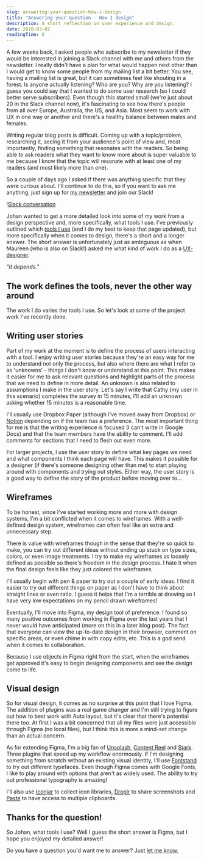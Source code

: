```yaml
---
slug: answering-your-question-how-i-design
title: "Answering your question - How I design"
description: A short reflection on user experience and design.
date: 2020-03-02
readingTime: 6
---
```


A few weeks back, I asked people who subscribe to my newsletter if they would be interested in joining a Slack channel with me and others from the newsletter. I really didn't have a plan for what would happen next other than I would get to know some people from my mailing list a bit better. You see, having a mailing list is great, but it can sometimes feel like shouting in a forest. Is anyone actually listening? Who are you? Why are you listening? I guess you could say that I wanted to do some user research (so I could better serve subscribers). Even though this started small (we're just about 20 in the Slack channel now), it's fascinating to see how there's people from all over Europe, Australia, the US, and Asia. Most seem to work with UX in one way or another and there's a healthy balance between males and females.

Writing regular blog posts is difficult. Coming up with a topic/problem, researching it, seeing it from your audience's point of view and, most importantly, finding something that resonates with the readers. So being able to ask readers what they want to know more about is super valuable to me because I know that the topic will resonate with at least one of my readers (and most likely more than one).

So a couple of days ago I asked if there was anything specific that they were curious about. I'll continue to do this, so if you want to ask me anything, just sign up for <a href="/newsletter">my newsletter</a> and join our Slack!

!<a href="/images/articles/slack_figma.png">Slack conversation</a>

Johan wanted to get a more detailed look into some of my work from a design perspective and, more specifically, what tools I use. I've previously outlined which <a href="/tools">tools I use</a> (and I do my best to keep that page updated), but more specifically when it comes to design, there's a short and a longer answer. The short answer is unfortunately just as ambiguous as when Maureen (who is also on Slack!) asked me what kind of work I do as a <a href="/uxdesigner">UX-designer</a>.

_"It depends."_

## The work defines the tools, never the other way around

The work I do varies the tools I use. So let's look at some of the project work I've recently done.

## Writing user stories

Part of my work at the moment is to define the process of users interacting with a tool. I enjoy writing user stories because they're an easy way for me to understand not only the process, but also where there are what I refer to as 'unknowns' - things I don't know or understand at this point. This makes it easier for me to ask relevant questions and highlight parts of the process that we need to define in more detail. An unknown is also related to assumptions I make in the user story. Let's say I write that Cathy (my user in this scenario) completes the survey in 15 minutes, I'll add an unknown asking whether 15 minutes is a reasonable time.

I'll usually use Dropbox Paper (although I've moved away from Dropbox) or <a href="https://www.notion.so/?r=a3b4edc52f61492aab6c770f4c9f8dbf">Notion</a> depending on if the team has a preference. The most important thing for me is that the writing experience is focused (I can't write in Google Docs) and that the team members have the ability to comment. I'll add comments for sections that I need to flesh out even more.

For larger projects, I use the user story to define what key pages we need and what components I think each page will have. This makes it possible for a designer (if there's someone designing other than me) to start playing around with components and trying out styles. Either way, the user story is a good way to define the story of the product before moving over to...

## Wireframes

To be honest, since I've started working more and more with design systems, I'm a bit conflicted when it comes to wireframes. With a well-defined design system, wireframes can often feel like an extra and unnecessary step.

There is value with wireframes though in the sense that they're so quick to make, you can try out different ideas without ending up stuck on type sizes, colors, or even image treatments. I try to make my wireframes as loosely defined as possible so there's freedom in the design process. I hate it when the final design feels like they just colored the wireframes.

I'll usually begin with pen & paper to try out a couple of early ideas. I find it easier to try out different things on paper as I don't have to think about straight lines or even ratio. I guess it helps that I'm a terrible at drawing so I have very low expectations on my pencil drawn wireframes!

Eventually, I'll move into Figma, my design tool of preference. I found so many positive outcomes from working in Figma over the last years that I never would have anticipated (more on this in a later blog post). The fact that everyone can view the up-to-date design in their browser, comment on specific areas, or even chime in with copy edits, etc. This is a god send when it comes to collaboration.

Because I use objects in Figma right from the start, when the wireframes get approved it's easy to begin designing components and see the design come to life.

## Visual design

So for visual design, it comes as no surprise at this point that I love Figma. The addition of plugins was a real game changer and I'm still trying to figure out how to best work with Auto layout, but it's clear that there's potential there too. At first I was a bit concerned that all my files were just accessible through Figma (no local files), but I think this is more a mind-set change than an actual concern.

As for extending Figma, I'm a big fan of <a href="https://www.unsplash.com">Unsplash</a>, <a href="https://contentreel.design">Content Reel</a> and <a href="https://www.getstark.co/index.html">Stark</a>. Three plugins that speed up my workflow enormously.
If I'm designing something from scratch without an existing visual identity, I'll use <a href="https://fontstand.com">Fontstand</a> to try out different typefaces. Even though Figma comes with Google Fonts, I like to play around with options that aren't as widely used. The ability to try out professional typography is amazing!

I'll also use <a href="https://geticonjar.com">Iconjar</a> to collect icon libraries, <a href="https://droplr.com">Droplr</a> to share screenshots and <a href="https://pasteapp.io">Paste</a> to have access to multiple clipboards.

## Thanks for the question!

So Johan, what tools I use? Well I guess the short answer is Figma, but I hope you enjoyed my detailed answer!

Do you have a question you'd want me to answer? Just <a href="https://www.twitter.com/antonsten">let me know.</a>